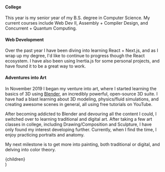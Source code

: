 
#### College

This year is my senior year of my B.S. degree in Computer Science. My current courses include Web Dev II, Assembly + Compiler Design, and Concurrent + Quantum Computing.

#### Web Development

Over the past year I have been diving into learning React + Next.js, and as I wrap up my degree, I'd like to continue to progress though the React ecosystem. I have also been using Inertia.js for some personal projects, and have found it to be a great way to work.

#### Adventures into Art

In November 2019 I began my venture into art, where I started learning the basics of 3D using [Blender](https://blender.org), an incredibly powerful, open-source 3D suite. I have had a blast learning about 3D modeling, physics/fluid simulations, and creating awesome scenes in general, all using free tutorials on YouTube.

After becoming addicted to Blender and devouring all the content I could, I switched over to learning traditional and digital art. After taking a few art classes in college, including Drawing/Composition and Sculpture, I have only found my interest developing further. Currently, when I find the time, I enjoy practicing portraits and anatomy.

My next milestone is to get more into painting, both traditional or digital, and delving into color theory.

  <Layout title="Now">
    <div className="prose dark:prose-dark">{children}</div>
  </Layout>
)
